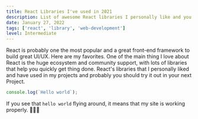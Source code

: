 ```yaml
---
title: React Libraries I've used in 2021
description: List of awesome React libraries I personally like and you should probably try out your next project
date: January 27, 2022
tags: ['react', 'library', 'web-development']
level: Intermediate
---
```



React is probably one the most popular and a great front-end framework to build great UI/UX. Here are my favorites. 
One of the main thing I love about React is the huge ecosystem and community support, with lots of libraries that help you quickly get thing done.
React's libraries that I personally liked and have used in my projects and probably you should try it out in your next Project.





```js
console.log(`Hello world`);
```

<MotionButton/>

If you see that `hello world` flying around, it means that my site is working properly. 💫💫💫

